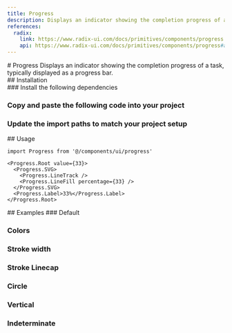 ```yaml
---
title: Progress
description: Displays an indicator showing the completion progress of a task, typically displayed as a progress bar.
references:
  radix:
    link: https://www.radix-ui.com/docs/primitives/components/progress
    api: https://www.radix-ui.com/docs/primitives/components/progress#api-reference
---
```

<ContentContainer>

<Section gap="1">
# Progress
<Paragraph size={'extraLarge'} color={'tertiary'}>Displays an indicator showing the completion progress of a task, typically displayed as a progress bar.</Paragraph>
<ComponentPreview name="progress" withRecipe />
</Section>

<Section>
## Installation

<Steps>
<Section>
### Install the following dependencies

<InstallTabs pkg="react-aria-components" />

### Copy and paste the following code into your project

<ComponentSource name="progress" />

### Update the import paths to match your project setup
</Section>
</Steps>
</Section>

<Section>
## Usage

```tsx
import Progress from '@/components/ui/progress'
```
```tsx
<Progress.Root value={33}>
  <Progress.SVG>
    <Progress.LineTrack />
    <Progress.LineFill percentage={33} />
  </Progress.SVG>
  <Progress.Label>33%</Progress.Label>
</Progress.Root>
```
</Section>

<Section>
## Examples
### Default
<ComponentPreview name="progress" />

### Colors 
<ComponentPreview name="progress" file="colors" />

### Stroke width
<ComponentPreview name="progress" file="stroke-width" />

### Stroke Linecap
<ComponentPreview name="progress" file="stroke-linecap" />

### Circle
<ComponentPreview name="progress" file="circle" />

### Vertical
<ComponentPreview name="progress" file="vertical" />

### Indeterminate
<ComponentPreview name="progress" file="indeterminate" />
</Section>

</ContentContainer>